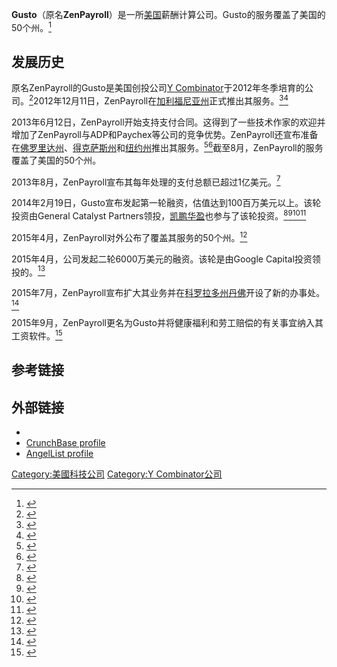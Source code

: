 {{TA|G1=IT}}
{{Infobox dot-com company
| name = Gusto
| logo = File:Gusto-zp-logo-horizontal-berry@2x-af4873aae60cd26d976c4a7cc133854f4eeeb90ea7f3baf5b6dcb5c203b158e0.png
| website = {{url|https://gusto.com}}
| type = [[私营企业|私营企业]]
| industry = 
| founded = {{startdate|2011|11}}
| area_served = [[美国|美国]]
| products = 
| services = 
| key_people = Joshua Reeves <small>（CEO）</small><br>Edward Kim <small>（CEO）</small><br>Tomer London <small>（CEO）</small>
}}

'''Gusto'''（原名'''ZenPayroll'''）是一所[[美国|美国]]薪酬计算公司。Gusto的服务覆盖了美国的50个州。<ref name="zenpayroll-state-support">{{Cite web|url=https://help.zenpayroll.com/customer/portal/articles/1311064-which-states-does-zenpayroll-support|title=Which States Does ZenPayroll Support?|accessdate=2015-05-21|publisher=ZenPayroll|archive-date=2015-05-16|archive-url=https://web.archive.org/web/20150516025103/https://help.zenpayroll.com/customer/portal/articles/1311064-which-states-does-zenpayroll-support|dead-url=yes}}</ref>

== 发展历史 ==
原名ZenPayroll的Gusto是美国创投公司[[Y_Combinator_(公司)|Y Combinator]]于2012年冬季培育的公司。<ref name="pando-dec-2012">{{Cite web|url=http://pando.com/2012/12/11/zenpayroll-raises-ycs-largest-seed-round-from-the-mt-rushmore-of-valley-entrepreneurs/|title=ZenPayroll raises YC’s largest seed round from the Mt. Rushmore of Valley entrepreneurs|accessdate=2015-01-20|date=2012-12-11|last=Carney|first=Michael|publisher=''[[PandoDaily|PandoDaily]]''|archive-date=2021-03-01|archive-url=https://web.archive.org/web/20210301195344/https://pando.com/2012/12/11/zenpayroll-raises-ycs-largest-seed-round-from-the-mt-rushmore-of-valley-entrepreneurs/|dead-url=no}}</ref>2012年12月11日，ZenPayroll在[[加利福尼亚州|加利福尼亚州]]正式推出其服务。<ref name="pando-dec-2012">{{Cite web|url=http://pando.com/2012/12/11/zenpayroll-raises-ycs-largest-seed-round-from-the-mt-rushmore-of-valley-entrepreneurs/|title=ZenPayroll raises YC’s largest seed round from the Mt. Rushmore of Valley entrepreneurs|accessdate=2015-01-20|date=2012-12-11|last=Carney|first=Michael|publisher=''[[PandoDaily|PandoDaily]]''}}</ref><ref name="techcrunch-dec-2012">{{Cite web|url=http://techcrunch.com/2012/12/11/zenpayroll-launches-cloud-based-payroll-service-with-6-1m-in-seed-funding-from-the-ceos-at-yammer-box-yelp-and-dropbox/|title=ZenPayroll Launches Cloud-Based Payroll Service With $6.1M In Seed Funding From CEOs At Yammer, Box, Yelp And Dropbox|accessdate=2015-01-20|date=2012-12-11|last=Williams|first=Alex|publisher=''[[TechCrunch|TechCrunch]]''|archive-date=2021-01-11|archive-url=https://web.archive.org/web/20210111103108/https://techcrunch.com/2012/12/11/zenpayroll-launches-cloud-based-payroll-service-with-6-1m-in-seed-funding-from-the-ceos-at-yammer-box-yelp-and-dropbox/|dead-url=no}}</ref>

2013年6月12日，ZenPayroll开始支持支付合同。这得到了一些技术作家的欢迎并增加了ZenPayroll与ADP和Paychex等公司的竞争优势。ZenPayroll还宣布准备在[[佛罗里达州|佛罗里达州]]、[[得克萨斯州|得克萨斯州]]和[[纽约州|纽约州]]推出其服务。<ref name="techcrunch-june-2013">{{Cite web|url=http://techcrunch.com/2013/06/12/zenpayroll-now-gives-employers-a-way-to-pay-contractors-that-adp-cant/|title=ZenPayroll Now Gives Employers A Way To Pay Contractors That ADP Can’t|accessdate=2015-01-20|date=2013-06-12|last=Williams|first=Alex|publisher=''[[TechCrunch|TechCrunch]]''|archive-date=2021-01-11|archive-url=https://web.archive.org/web/20210111112017/https://techcrunch.com/2013/06/12/zenpayroll-now-gives-employers-a-way-to-pay-contractors-that-adp-cant/|dead-url=no}}</ref><ref name="pando-june-2013">{{Cite web|url=http://pando.com/2013/06/12/zenpayroll-adds-support-for-contract-workers-preps-for-expansion-to-florida-texas-and-soon-new-york/|title=ZenPayroll adds support for contract workers, preps for expansion to Florida, Texas, and soon New York|accessdate=2015-01-20|date=2013-06-12|last=Carney|first=Michael|publisher=''[[PandoDaily|PandoDaily]]''|archive-date=2021-01-13|archive-url=https://web.archive.org/web/20210113070816/https://pando.com/2013/06/12/zenpayroll-adds-support-for-contract-workers-preps-for-expansion-to-florida-texas-and-soon-new-york/|dead-url=no}}</ref>截至8月，ZenPayroll的服务覆盖了美国的50个州。

2013年8月，ZenPayroll宣布其每年处理的支付总额已超过1亿美元。<ref>{{Cite web|url=http://pando.com/2013/08/29/zenpayroll-crosses-100m-in-payroll-processed-annually-launches-in-texas-florida-and-washington/|title=ZenPayroll crosses $100M in payroll processed annually, launches in Texas, Florida, and Washington|accessdate=2015-01-20|date=2013-08-29|last=Carney|first=Michael|publisher=''[[PandoDaily|PandoDaily]]''|archive-date=2021-01-12|archive-url=https://web.archive.org/web/20210112173605/https://pando.com/2013/08/29/zenpayroll-crosses-100m-in-payroll-processed-annually-launches-in-texas-florida-and-washington/|dead-url=no}}</ref>

2014年2月19日，Gusto宣布发起第一轮融资，估值达到100百万美元以上。该轮投资由General Catalyst Partners领投，[[凯鹏华盈|凯鹏华盈]]也参与了该轮投资。<ref>{{Cite web|url=http://techcrunch.com/2014/02/19/cloud-based-payroll-app-zenpayroll-raises-20m-from-general-catalyst-and-kleiner-at-a-100m-plus-valuation/|title=Cloud-Based Payroll App ZenPayroll Raises $20M From General Catalyst And Kleiner At A $100M-Plus Valuation|accessdate=2015-01-20|date=2014-02-19|last=Rao|first=Leena|publisher=''[[TechCrunch|TechCrunch]]''|archive-date=2021-05-05|archive-url=https://web.archive.org/web/20210505214218/http://techcrunch.com/2014/02/19/cloud-based-payroll-app-zenpayroll-raises-20m-from-general-catalyst-and-kleiner-at-a-100m-plus-valuation/|dead-url=no}}</ref><ref>{{Cite web|url=http://pando.com/2014/02/19/hockysticking-zenpayroll-grabs-a-20m-series-a-sets-out-to-make-you-love-payroll-as-much-as-its-founders-do/|title=Hockeysticking ZenPayroll grabs a $20M Series A, sets out to make you love payroll as much as its founders do|accessdate=2015-01-20|date=2014-02-19|last=Carney|first=Michael|publisher=''[[PandoDaily|PandoDaily]]''|archive-date=2021-01-13|archive-url=https://web.archive.org/web/20210113120725/https://pando.com/2014/02/19/hockysticking-zenpayroll-grabs-a-20m-series-a-sets-out-to-make-you-love-payroll-as-much-as-its-founders-do/|dead-url=no}}</ref><ref name="venturebeat-dec-14">{{Cite web|url=http://venturebeat.com/2014/02/19/investors-deposit-20m-in-zenpayroll-as-the-company-eyes-expansion/|title=Investors deposit $20M in ZenPayroll as the company eyes expansion|accessdate=2015-01-20|date=2014-02-19|last=Novet|first=Jordan|publisher=''[[VentureBeat|VentureBeat]]''|archive-date=2021-01-11|archive-url=https://web.archive.org/web/20210111112427/https://venturebeat.com/2014/02/19/investors-deposit-20m-in-zenpayroll-as-the-company-eyes-expansion/|dead-url=no}}</ref><ref>{{Cite web|url=http://blogs.wsj.com/venturecapital/2014/02/19/san-francisco-startup-zenpayroll-raises-20m-finds-novel-ways-to-lure-workers/|title=San Francisco Startup ZenPayroll Raises $20M, Finds Novel Ways to Lure Workers|accessdate=2015-01-20|date=2014-02-19|last=Gage|first=Deborah|publisher=''[[Wall_Street_Journal|Wall Street Journal]]''|archive-date=2019-10-28|archive-url=https://web.archive.org/web/20191028190004/https://blogs.wsj.com/venturecapital/2014/02/19/san-francisco-startup-zenpayroll-raises-20m-finds-novel-ways-to-lure-workers/|dead-url=no}}</ref>

2015年4月，ZenPayroll对外公布了覆盖其服务的50个州。<ref name="zenpayroll-state-support">{{Cite web|url=https://help.zenpayroll.com/customer/portal/articles/1311064-which-states-does-zenpayroll-support|title=Which States Does ZenPayroll Support?|accessdate=2015-05-21|publisher=ZenPayroll}}</ref>

2015年4月，公司发起二轮6000万美元的融资。该轮是由Google Capital投资领投的。<ref>{{Cite web |url=http://www.forbes.com/sites/ellenhuet/2015/04/06/zenpayroll-raises-60-million-google-capital/ |title=存档副本 |accessdate=2016-03-27 |archive-date=2021-01-25 |archive-url=https://web.archive.org/web/20210125054101/https://www.forbes.com/sites/ellenhuet/2015/04/06/zenpayroll-raises-60-million-google-capital/ |dead-url=no }}</ref>

2015年7月，ZenPayroll宣布扩大其业务并在[[科罗拉多州|科罗拉多州]][[丹佛市|丹佛]]开设了新的办事处。<ref>{{Cite web|url=http://www.denverpost.com/business/ci_28549056/hickenlooper-google-backed-zenpayroll-plans-hire-1-750|title=Google-backed ZenPayroll plans to hire 1,750 people in Denver|accessdate=2015-01-20|date=2015-07-28|last=Wallace|first=Alicia|publisher=''[[Denver_Post|Denver Post]]''|archive-date=2016-03-04|archive-url=https://web.archive.org/web/20160304043616/http://www.denverpost.com/business/ci_28549056/hickenlooper-google-backed-zenpayroll-plans-hire-1-750|dead-url=no}}</ref>

2015年9月，ZenPayroll更名为Gusto并将健康福利和劳工赔偿的有关事宜纳入其工资软件。<ref>{{Cite web|url=http://venturebeat.com/2015/09/17/zenpayroll-changes-its-name-to-gusto-starts-offering-insurance-workers-compensation/|title=ZenPayroll changes its name to Gusto, starts offering insurance, workers’ compensation|accessdate=2015-09-26|date=2015-09-17|last=Novet|first=Jordan|publisher=''[[VentureBeat|VentureBeat]]''|archive-date=2021-01-11|archive-url=https://web.archive.org/web/20210111160154/https://venturebeat.com/2015/09/17/zenpayroll-changes-its-name-to-gusto-starts-offering-insurance-workers-compensation/|dead-url=no}}</ref>

== 参考链接 ==
{{Reflist|2}}

== 外部链接 ==
* {{Official|https://gusto.com/}}
* [https://web.archive.org/web/20150103031432/http://www.crunchbase.com/organization/zenpayroll CrunchBase profile]
* [https://angel.co/zenpayroll AngelList profile] {{Wayback|url=https://angel.co/zenpayroll |date=20150906100036 }}

{{YC companies|state=expanded}}
[[Category:美國科技公司|Category:美國科技公司]]
[[Category:Y_Combinator公司|Category:Y Combinator公司]]
